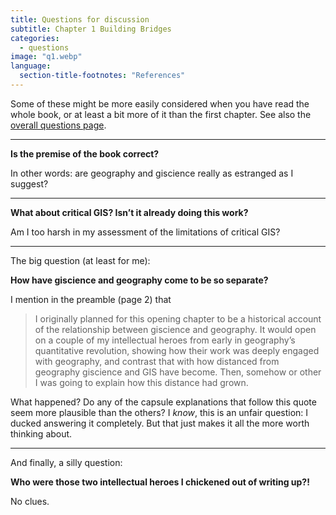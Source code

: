 ```yaml
---
title: Questions for discussion
subtitle: Chapter 1 Building Bridges
categories:
  - questions
image: "q1.webp"
language:
  section-title-footnotes: "References"
---
```


Some of these might be more easily considered when you have read the whole book, or at least a bit more of it than the first chapter. See also the [overall questions page](../../other-stuff/questions-for-discussion.qmd).

<hr>

**Is the premise of the book correct?**

In other words: are geography and giscience really as estranged as I suggest?

<hr>

**What about critical GIS? Isn't it already doing this work?**

Am I too harsh in my assessment of the limitations of critical GIS?

<hr>

The big question (at least for me):

**How have giscience and geography come to be so separate?**

I mention in the preamble (page 2) that 

> I originally planned for this opening chapter to be a historical account of the relationship between giscience and geography. It would open on a couple of my intellectual heroes from early in geography’s quantitative revolution, showing how their work was deeply engaged with geography, and contrast that with how distanced from geography giscience and GIS have become. Then, somehow or other I was going to explain how this distance had grown. 

What happened? Do any of the capsule explanations that follow this quote seem more plausible than the others? I *know*, this is an unfair question: I ducked answering it completely. But that just makes it all the more worth thinking about.

<hr>

And finally, a silly question:

**Who were those two intellectual heroes I chickened out of writing up?!**

No clues.

